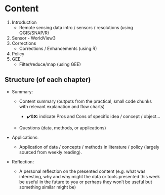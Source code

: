 # Content {.unnumbered}

1.  Introduction
    -   Remote sensing data intro / sensors / resolutions (using QGIS/SNAP/R)
2.  Sensor - WorldView3
3.  Corrections
    -   Corrections / Enhancements (using R)
4.  Policy
5.  GEE
    -   Filter/reduce/map (using GEE)

## Structure (of each chapter)

-   Summary:

    -   Content summary (outputs from the practical, small code chunks with relevant explanation and flow charts)

        -   ✔️&❌: indicate Pros and Cons of specific idea / concept / object...

    -   Questions (data, methods, or applications)

-   Applications:

    -   Application of data / concepts / methods in literature / policy (largely sourced from weekly reading).

-   Reflection:

    -   A personal reflection on the presented content (e.g. what was interesting, why and why might the data or tools presented this week be useful in the future to you or perhaps they won't be useful but something similar might be)

